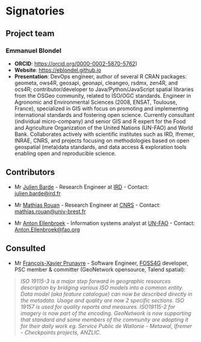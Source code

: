 # Signatories
<!-- 
This section provides the ISC with a view of the support received from the community for a proposal. Acceptance isn't predicated on popularity but community acceptance is important.  Willingness to accept outside input is also a good marker for project delivery. 

An optional section would be for R-Core signatories where changes to R are proposed.
-->

## Project team

### Emmanuel Blondel

* **ORCID**: [https://orcid.org/0000-0002-5870-5762](https://orcid.org/0000-0002-5870-5762))
* **Website**: [https://eblondel.github.io](https://eblondel.github.io)
* **Presentation**: DevOps engineer, author of several R CRAN packages: geometa, ows4R, geosapi, geonapi, cleangeo, rsdmx, zen4R, and ocs4R; contributor/developer to Java/Python/JavaScript spatial libraries from the OSGeo community, related to ISO/OGC standards. Engineer in Agronomic and Environmental Sciences (2008, ENSAT, Toulouse, France), specialized in GIS with focus on promoting and implementing international standards and fostering open science. Currently consultant (individual micro-company) and senior GIS and R expert for the Food and Agriculture Organization of the United Nations (UN-FAO) and World Bank. Collaborates actively with scientific institutes such as IRD, Ifremer, INRAE, CNRS, and projects focusing on methodologies based on open geospatial (meta)data standards, and data access & exploration tools enabling open and reproducible science.

## Contributors
<!-- 
Who are the people who have actively helped with this proposal but won't necessarily be on the core project team later?
-->

* Mr [Julien Barde](https://orcid.org/0000-0002-3519-6141) - Research Engineer at [IRD](https://en.ird.fr/) - Contact: [julien.barde@ird.fr](mailto:julien.barde@ird.fr)

* Mr [Mathias Rouan](https://letg.cnrs.fr/auteur32.html) - Research Engineer at [CNRS](https://letg.cnrs.fr) - Contact: [mathias.rouan@univ-brest.fr](mailto:mathias.rouan@univ-brest.fr)

* Mr [Anton Ellenbroek](https://www.linkedin.com/in/anton-ellenbroek-19b4708) - Information systems analyst at [UN-FAO](https://www.fao.org) - Contact: [Anton.Ellenbroek@fao.org](mailto:Anton.Ellenbroek@fao.org)


## Consulted
<!-- 
Who has been given the opportunity to provide feedback on the proposal? This should include any R Consortium & ISC members who the proposal has been discussed with.
-->

* Mr [François-Xavier Prunayre](https://www.linkedin.com/in/fxprunayre/) - Software Engineer, [FOSS4G](https://foss4g.org/) developer, PSC member & committer (GeoNetwork opensource, Talend spatial):

> _ISO 19115-3 is a major step forward in geographic resources description by bridging various ISO models into a common entity. Data model (aka feature catalogue) can now be described directly in the metadata. Usage and quality are now 2 specific sections. ISO 19157 is used for quality reports and measures. ISO19115-2 for imagery is now part of the encoding. GeoNetwork is now supporting that standard and some members of the community are adopting it for their daily work eg. Service Public de Wallonie - Metawal, Ifremer - Checkpoints projects, ANZLIC._


